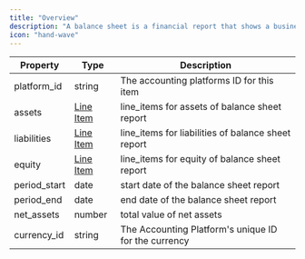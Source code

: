 ```yaml
---
title: "Overview"
description: "A balance sheet is a financial report that shows a business's assets, liabilities, and equity at a specific point in time. In an accounting platform, a balance sheet is typically generated automatically based on the financial transactions that have been recorded in the system."
icon: "hand-wave"
---
```


| Property     | Type                          | Description                                          |
| ------------ | ----------------------------- | ---------------------------------------------------- |
| platform_id  | string                        | The accounting platforms ID for this item            |
| assets       | [Line Item](/docs/line-items) | line_items for assets of balance sheet report        |
| liabilities  | [Line Item](/docs/line-items) | line_items for liabilities of balance sheet report   |
| equity       | [Line Item](/docs/line-items) | line_items for equity of balance sheet report        |
| period_start | date                          | start date of the balance sheet report               |
| period_end   | date                          | end date of the balance sheet report                 |
| net_assets   | number                        | total value of net assets                            |
| currency_id  | string                        | The Accounting Platform's unique ID for the currency |
